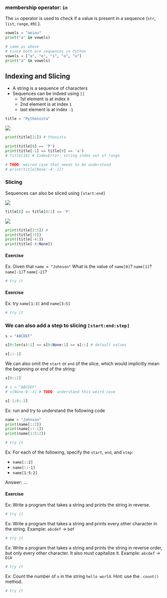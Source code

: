 ### membership operator: `in`

The `in` operator is used to check if a value is present in a sequence (`str`, `list`, `range`, etc.).

```python
vowels = "aeiou"
print("a" in vowels)
```

```python
# same as above
# since both are sequences in Python
vowels = ["a", "e", "i", "o", "u"]
print("a" in vowels)
```


## Indexing and Slicing

- A string is a sequence of characters
- Sequences can be indxed using `[]`
    - 1st element is at index `0`
    - 2nd element is at index `1`
    - last element is at index `-1`

```python
title = "Pythonista"
```

<img src="../assets/pythonista.png">

```python
print(title[2:]) # thonista
```

```python
print(title[0] == 'P')
print(title[-1] == title[9] == 'a')
# title[10] # IndexError: string index out of range
```

```python
# TODO: weired case that needs to be understood
# print(title[None:-4:-1])
```

### Slicing

Sequences can also be sliced using `[start:end]`

<img src="../assets/pythonista.png">

```python
title[0] == title[0:1] == 'P'
```

<img src="../assets/pythonista.png">

```python
print(title[2:5]) #
print(title[:5])
print(title[-4:])
print(title[-4:None])
```

#### Exercise

Ex: Given that `name = "Johnson"` What is the value of `name[0]`? `name[1]`? `name[-1]`? `name[-2]`?

```python
# try it
```

#### Exercise

Ex: try `name[1:3]` and `name[3:5]`

```python
# try it
```

### We can also add a step to slicing `[start:end:step]`

```python
s = "ABCDEF"
```

```python
s[0:len(s):1] == s[0:None:1] == s[::] # default values
```

```python
s[::-1]
```

We can also omit the `start` or `end` of the slice, which would implicitly mean the beginning or end of the string:

```python
s[0::2]
```

```python
# s = "ABCDEF"
# s[None:0:-1] # TODO: understand this weird case
```

```python
s[-1:0:-2]
```


Ex: run and try to understand the following code

```python
name = "Johnson"
print(name[::2])
print(name[::-1])
print(name[1:5:2])
```

```python
# try it
```


Ex: For each of the following, specify the `start`, `end`, and `step`:

- `name[::2]`
- `name[::-1]`
- `name[1:5:2]`

Answer: ...

#### Exercise


Ex: Write a program that takes a string and prints the string in reverse.

```python
# try it
```


Ex: Write a program that takes a string and prints every other character in the string. Example: `abcdef` -> `bdf`

```python
# try it
```

Ex: Write a program that takes a string and prints the string in reverse order, but only every other character. It also must capitalize it. Example: `abcdef` -> `ECA`

```python
# try it
```

Ex: Count the number of `o` in the string `hello world`. Hint: use the `.count()` method.

```python
# try it
```
